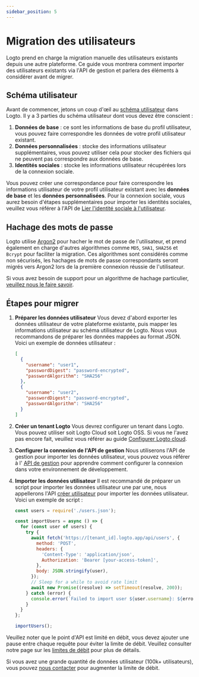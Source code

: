 ```yaml
---
sidebar_position: 5
---
```


# Migration des utilisateurs

Logto prend en charge la migration manuelle des utilisateurs existants depuis une autre plateforme. Ce guide vous montrera comment importer des utilisateurs existants via l'API de gestion et parlera des éléments à considérer avant de migrer.

## Schéma utilisateur

Avant de commencer, jetons un coup d'œil au [schéma utilisateur](/user-management/user-data/#user-profile) dans Logto. Il y a 3 parties du schéma utilisateur dont vous devez être conscient :

1. **Données de base** : ce sont les informations de base du profil utilisateur, vous pouvez faire correspondre les données de votre profil utilisateur existant.
2. **Données personnalisées** : stocke des informations utilisateur supplémentaires, vous pouvez utiliser cela pour stocker des fichiers qui ne peuvent pas correspondre aux données de base.
3. **Identités sociales** : stocke les informations utilisateur récupérées lors de la connexion sociale.

Vous pouvez créer une correspondance pour faire correspondre les informations utilisateur de votre profil utilisateur existant avec les **données de base** et les **données personnalisées**. Pour la connexion sociale, vous aurez besoin d'étapes supplémentaires pour importer les identités sociales, veuillez vous référer à l'API de [Lier l'identité sociale à l'utilisateur](https://openapi.logto.io/operation/operation-createuseridentity).

## Hachage des mots de passe

Logto utilise [Argon2](https://en.wikipedia.org/wiki/Argon2) pour hacher le mot de passe de l'utilisateur, et prend également en charge d'autres algorithmes comme `MD5`, `SHA1`, `SHA256` et `Bcrypt` pour faciliter la migration. Ces algorithmes sont considérés comme non sécurisés, les hachages de mots de passe correspondants seront migrés vers Argon2 lors de la première connexion réussie de l'utilisateur.

Si vous avez besoin de support pour un algorithme de hachage particulier, [veuillez nous le faire savoir](https://logto.io/contact).

## Étapes pour migrer

1.  **Préparer les données utilisateur**
    Vous devez d'abord exporter les données utilisateur de votre plateforme existante, puis mapper les informations utilisateur au schéma utilisateur de Logto. Nous vous recommandons de préparer les données mappées au format JSON. Voici un exemple de données utilisateur :
    ```json
    [
      {
        "username": "user1",
        "passwordDigest": "password-encrypted",
        "passwordAlgorithm": "SHA256"
      },
      {
        "username": "user2",
        "passwordDigest": "password-encrypted",
        "passwordAlgorithm": "SHA256"
      }
    ]
    ```
2.  **Créer un tenant Logto**
    Vous devrez configurer un tenant dans Logto. Vous pouvez utiliser soit Logto Cloud soit Logto OSS. Si vous ne l'avez pas encore fait, veuillez vous référer au guide [Configurer Logto cloud](/introduction/set-up-logto-cloud/#create-logto-tenant).
3.  **Configurer la connexion de l'API de gestion**
    Nous utiliserons l'API de gestion pour importer les données utilisateur, vous pouvez vous référer à l' [API de gestion](/integrate-logto/interact-with-management-api) pour apprendre comment configurer la connexion dans votre environnement de développement.
4.  **Importer les données utilisateur**
    Il est recommandé de préparer un script pour importer les données utilisateur une par une, nous appellerons l'API [créer utilisateur](https://openapi.logto.io/operation/operation-createuser) pour importer les données utilisateur. Voici un exemple de script :

    ```jsx
    const users = require('./users.json');

    const importUsers = async () => {
      for (const user of users) {
        try {
          await fetch('https://[tenant_id].logto.app/api/users', {
            method: 'POST',
            headers: {
              'Content-Type': 'application/json',
              Authorization: 'Bearer [your-access-token]',
            },
            body: JSON.stringify(user),
          });
          // Sleep for a while to avoid rate limit
          await new Promise((resolve) => setTimeout(resolve, 200));
        } catch (error) {
          console.error(`Failed to import user ${user.username}: ${error.message}`);
        }
      }
    };

    importUsers();
    ```

Veuillez noter que le point d'API est limité en débit, vous devez ajouter une pause entre chaque requête pour éviter la limite de débit. Veuillez consulter notre page sur les [limites de débit](/integrate-logto/interact-with-management-api/#rate-limit) pour plus de détails.

Si vous avez une grande quantité de données utilisateur (100k+ utilisateurs), vous pouvez [nous contacter](https://logto.io/contact) pour augmenter la limite de débit.
